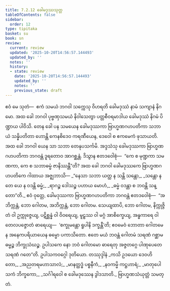 ```yaml
---
title: 7.2.12 ခေါမဒုဿသုတ္တ
tableOfContents: false
sidebar:
  order: 12
type: tipitaka
basket: su
book: sn
review:
  current: review
  updated: '2025-10-20T14:56:57.144493'
  updated_by: ''
  notes: ''
  history:
  - state: review
    date: '2025-10-20T14:56:57.144493'
    updated_by: ''
    notes: ''
    previous_state: draft
---
```



<DynamicBreadcrumb />


<ReviewStatus review={frontmatter.review} showDetails={true} />

<HypothesisAnnotation frontmatter={frontmatter} />

<Division number="208" book="sn" e="ch" v="18" p="308">

<Paragraph number="1293" book="sn">
ဧဝံ မေ သုတံ—  ဧကံ သမယံ ဘဂဝါ သက္ကေသု ဝိဟရတိ ခေါမဒုဿံ နာမံ သကျာနံ နိဂမော. အထ ခေါ ဘဂဝါ ပုဗ္ဗဏှသမယံ နိဝါသေတွာ ပတ္တစီဝရမာဒါယ ခေါမဒုဿံ နိဂမံ ပိဏ္ဍာယ ပါဝိသိ. တေန ခေါ ပန သမယေန ခေါမဒုဿကာ ဗြာဟ္မဏဂဟပတိကာ သဘာယံ သန္နိပတိတာ ဟောန္တိ ကေနစိဒေဝ ကရဏီယေန, ဒေဝေါ စ ဧကမေကံ ဖုသာယတိ. အထ ခေါ ဘဂဝါ ယေန သာ သဘာ တေနုပသင်္ကမိ. အဒ္ဒသံသု ခေါမဒုဿကာ ဗြာဟ္မဏဂဟပတိကာ ဘဂဝန္တံ ဒူရတောဝ အာဂစ္ဆန္တံ. ဒိသွာန ဧတဒဝေါစုံ—  “ကေ စ မုဏ္ဍကာ သမဏကာ, ကေ စ သဘာဓမ္မံ ဇာနိဿန္တီ”တိ? အထ ခေါ ဘဂဝါ ခေါမဒုဿကေ ဗြာဟ္မဏဂဟပတိကေ ဂါထာယ အဇ္ဈဘာသိ—
</Paragraph>

<Paragraph number="1294" type="verses" book="sn">
_“နေသာ သဘာ ယတ္ထ န သန္တိ သန္တော,_  
_သန္တော န တေ ယေ န ဝဒန္တိ ဓမ္မံ;_  
_ရာဂဉ္စ ဒေါသဉ္စ ပဟာယ မောဟံ,_  
_ဓမ္မံ ဝဒန္တာ စ ဘဝန္တိ သန္တော”တိ._  

</Paragraph>

<Paragraph number="1295" book="sn">
ဧဝံ ဝုတ္တေ, ခေါမဒုဿကာ ဗြာဟ္မဏဂဟပတိကာ ဘဂဝန္တံ ဧတဒဝေါစုံ—  “အဘိက္ကန္တံ, ဘော ဂေါတမ, အဘိက္ကန္တံ, ဘော ဂေါတမ. သေယျထာပိ, ဘော ဂေါတမ, နိက္ကုဇ္ဇိတံ ဝါ ဥက္ကုဇ္ဇေယျ, ပဋိစ္ဆန္နံ ဝါ ဝိဝရေယျ, မူဠှဿ ဝါ မဂ္ဂံ အာစိက္ခေယျ, အန္ဓကာရေ ဝါ တေလပဇ္ဇောတံ ဓာရေယျ—  ‘စက္ခုမန္တော ရူပါနိ ဒက္ခန္တီ’တိ; ဧဝမေဝံ ဘောတာ ဂေါတမေန အနေကပရိယာယေန ဓမ္မော ပကာသိတော. ဧတေ မယံ ဘဝန္တံ ဂေါတမံ သရဏံ ဂစ္ဆာမ ဓမ္မဉ္စ ဘိက္ခုသံဃဉ္စ. ဥပါသကေ နော ဘဝံ ဂေါတမော ဓာရေတု အဇ္ဇတဂ္ဂေ ပါဏုပေတေ သရဏံ ဂတေ”တိ.

</Paragraph>
</Division>

<Paragraph number="1296" type="center" book="sn">
ဥပါသကဝဂ္ဂေါ ဒုတိယော.



</Paragraph>

<Paragraph number="1297" type="center" book="sn">
တဿုဒ္ဒါနံ


</Paragraph>

<Paragraph number="1298" type="verses" book="sn">
_ကသိ ဥဒယော ဒေဝဟိတော,_  
_အညတရမဟာသာလံ;_  
_မာနတ္ထဒ္ဓံ ပစ္စနီကံ,_  
_နဝကမ္မိ ကဋ္ဌဟာရံ;_  
_မာတုပေါသကံ ဘိက္ခကော,_  
_သင်္ဂါရဝေါ စ ခေါမဒုဿေန ဒွါဒသာတိ._  


</Paragraph>

<Paragraph number="1299" type="center" book="sn">
ဗြာဟ္မဏသံယုတ္တံ သမတ္တံ.
</Paragraph>